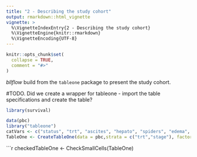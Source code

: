 ```yaml
---
title: "2 - Describing the study cohort"
output: rmarkdown::html_vignette
vignette: >
  %\VignetteIndexEntry{2 - Describing the study cohort}
  %\VignetteEngine{knitr::rmarkdown}
  %\VignetteEncoding{UTF-8}
---
```

```r
knitr::opts_chunk$set(
  collapse = TRUE,
  comment = "#>"
)
```
_bllflow_ build from the `tableone` package to present the study cohort. 

#TODO. Did we create a wrapper for tableone - import the table specifications and create the table?

```r
library(survival)
```

```r
data(pbc)
library("tableone")
catVars <- c("status", "trt", "ascites", "hepato", "spiders", "edema", "stage")
TableOne <- CreateTableOne(data = pbc,strata = c("trt","stage"), factorVars = catVars)
```

```r
checkedTableOne <- CheckSmallCells(TableOne)

